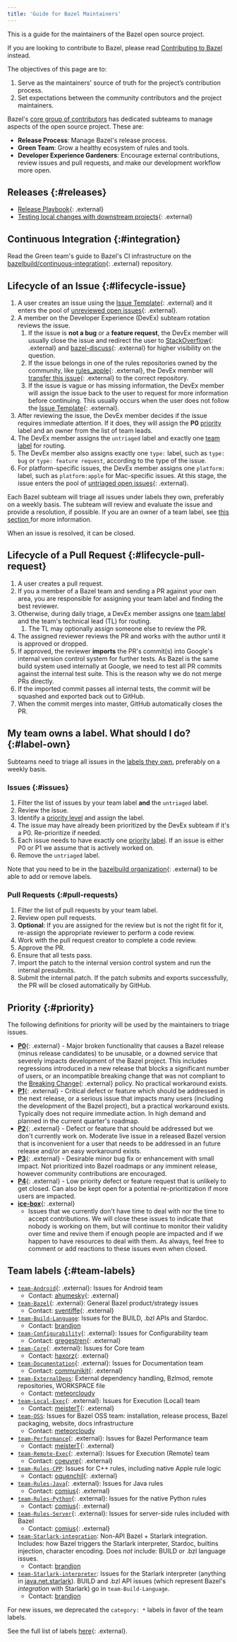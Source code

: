 ```yaml
---
title: 'Guide for Bazel Maintainers'
---
```


This is a guide for the maintainers of the Bazel open source project.

If you are looking to contribute to Bazel, please read [Contributing to
Bazel](/contribute) instead.

The objectives of this page are to:

1. Serve as the maintainers' source of truth for the project’s contribution
   process.
1. Set expectations between the community contributors and the project
   maintainers.

Bazel's [core group of contributors](/versions/6.1.0/contribute/contribution-policy) has dedicated
subteams to manage aspects of the open source project. These are:

* **Release Process**: Manage Bazel's release process.
* **Green Team**: Grow a healthy ecosystem of rules and tools.
* **Developer Experience Gardeners**: Encourage external contributions, review
  issues and pull requests, and make our development workflow more open.

## Releases {:#releases}

* [Release Playbook](https://github.com/bazelbuild/continuous-integration/blob/master/docs/release-playbook.md){: .external}
* [Testing local changes with downstream projects](https://github.com/bazelbuild/continuous-integration/blob/master/docs/downstream-testing.md){: .external}

## Continuous Integration {:#integration}

Read the Green team's guide to Bazel's CI infrastructure on the
[bazelbuild/continuous-integration](https://github.com/bazelbuild/continuous-integration/blob/master/buildkite/README.md){: .external}
repository.

## Lifecycle of an Issue {:#lifecycle-issue}

1. A user creates an issue using the [Issue
   Template](https://github.com/bazelbuild/bazel/blob/master/ISSUE_TEMPLATE.md){: .external}
   and it enters the pool of [unreviewed open
   issues](https://github.com/bazelbuild/bazel/issues?utf8=%E2%9C%93&q=is%3Aissue+is%3Aopen+-label%3Auntriaged+-label%3Ap2+-label%3Ap1+-label%3Ap3+-label%3Ap4+-label%3Ateam-Starlark+-label%3Ateam-Rules-CPP+-label%3Ateam-Rules-Java+-label%3Ateam-XProduct+-label%3Ateam-Android+-label%3Ateam-Apple+-label%3Ateam-Configurability++-label%3Ateam-Performance+-label%3Ateam-Rules-Server+-label%3Ateam-Core+-label%3Ateam-Rules-Python+-label%3Ateam-Remote-Exec+-label%3Ateam-Local-Exec+-label%3Ateam-Bazel){: .external}.
1. A member on the Developer Experience (DevEx) subteam rotation reviews the
   issue.
   1. If the issue is **not a bug** or a **feature request**, the DevEx member
      will usually close the issue and redirect the user to
      [StackOverflow](https://stackoverflow.com/questions/tagged/bazel){: .external} and
      [bazel-discuss](https://groups.google.com/forum/#!forum/bazel-discuss){: .external} for
      higher visibility on the question.
   1. If the issue belongs in one of the rules repositories owned by the
      community, like [rules_apple](https://github.com.bazelbuild/rules_apple){: .external},
      the DevEx member will [transfer this issue](https://docs.github.com/en/free-pro-team@latest/github/managing-your-work-on-github/transferring-an-issue-to-another-repository){: .external}
      to the correct repository.
   1. If the issue is vague or has missing information, the DevEx member will
      assign the issue back to the user to request for more information before
      continuing. This usually occurs when the user does not follow the [Issue
      Template](https://github.com/bazelbuild/bazel/blob/master/ISSUE_TEMPLATE.md){: .external}.
1. After reviewing the issue, the DevEx member decides if the issue requires
   immediate attention. If it does, they will assign the **P0**
   [priority](#priority) label and an owner from the list of team leads.
1. The DevEx member assigns the `untriaged` label and exactly one [team
   label](#team-labels) for routing.
1. The DevEx member also assigns exactly one `type:` label, such as `type: bug`
   or `type: feature request`, according to the type of the issue.
1. For platform-specific issues, the DevEx member assigns one `platform:` label,
   such as `platform:apple` for Mac-specific issues.
At this stage, the issue enters the pool of [untriaged open
issues](https://github.com/bazelbuild/bazel/issues?q=is%3Aissue+is%3Aopen+label%3Auntriaged){: .external}.

Each Bazel subteam will triage all issues under labels they own, preferably on a
weekly basis. The subteam will review and evaluate the issue and provide a
resolution, if possible. If you are an owner of a team label, see [this section
](#label-own) for more information.

When an issue is resolved, it can be closed.

## Lifecycle of a Pull Request {:#lifecycle-pull-request}

1. A user creates a pull request.
1. If you a member of a Bazel team and sending a PR against your own area,
   you are responsible for assigning your team label and finding the best
   reviewer.
1. Otherwise, during daily triage, a DevEx member assigns one
   [team label](#team-labels) and the team's technical lead (TL) for routing.
   1. The TL may optionally assign someone else to review the PR.
1. The assigned reviewer reviews the PR and works with the author until it is
   approved or dropped.
1. If approved, the reviewer **imports** the PR's commit(s) into Google's
   internal version control system for further tests. As Bazel is the same build
   system used internally at Google, we need to test all PR commits against the
   internal test suite. This is the reason why we do not merge PRs directly.
1. If the imported commit passes all internal tests, the commit will be squashed
   and exported back out to GitHub.
1. When the commit merges into master, GitHub automatically closes the PR.

## My team owns a label. What should I do? {:#label-own}

Subteams need to triage all issues in the [labels they own](#team-labels),
preferably on a weekly basis.

### Issues {:#issues}

1. Filter the list of issues by your team label **and** the `untriaged` label.
1. Review the issue.
1. Identify a [priority level](#priority) and assign the label.
  1. The issue may have already been prioritized by the DevEx subteam if it's a
     P0. Re-prioritize if needed.
  1. Each issue needs to have exactly one [priority label](#priority). If an
     issue is either P0 or P1 we assume that is actively worked on.
1. Remove the `untriaged` label.

Note that you need to be in the [bazelbuild
organization](https://github.com/bazelbuild){: .external} to be able to add or remove labels.

### Pull Requests {:#pull-requests}

1. Filter the list of pull requests by your team label.
1. Review open pull requests.
  1. **Optional**: If you are assigned for the review but is not the right fit
  for it, re-assign the appropriate reviewer to perform a code review.
1. Work with the pull request creator to complete a code review.
1. Approve the PR.
1. Ensure that all tests pass.
1. Import the patch to the internal version control system and run the internal
   presubmits.
1. Submit the internal patch. If the patch submits and exports successfully, the
   PR will be closed automatically by GitHub.

## Priority {:#priority}

The following definitions for priority will be used by the maintainers to triage
issues.

* [**P0**](https://github.com/bazelbuild/bazel/labels/P0){: .external} - Major broken
  functionality that causes a Bazel release (minus release candidates) to be
  unusable, or a downed service that severely impacts development of the Bazel
  project. This includes regressions introduced in a new release that blocks a
  significant number of users, or an incompatible breaking change that was not
  compliant to the [Breaking
  Change](https://docs.google.com/document/d/1q5GGRxKrF_mnwtaPKI487P8OdDRh2nN7jX6U-FXnHL0/edit?pli=1#heading=h.ceof6vpkb3ik){: .external}
  policy. No practical workaround exists.
* [**P1**](https://github.com/bazelbuild/bazel/labels/P1){: .external} - Critical defect or
  feature which should be addressed in the next release, or a serious issue that
  impacts many users (including the development of the Bazel project), but a
  practical workaround exists. Typically does not require immediate action. In
  high demand and planned in the current quarter's roadmap.
* [**P2**](https://github.com/bazelbuild/bazel/labels/P2){: .external} - Defect or feature
  that should be addressed but we don't currently work on. Moderate live issue
  in a released Bazel version that is inconvenient for a user that needs to be
  addressed in an future release and/or an easy workaround exists.
* [**P3**](https://github.com/bazelbuild/bazel/labels/P3){: .external} - Desirable minor bug
  fix or enhancement with small impact. Not prioritized into Bazel roadmaps or
  any imminent release, however community contributions are encouraged.
* [**P4**](https://github.com/bazelbuild/bazel/labels/P4){: .external} - Low priority defect
  or feature request that is unlikely to get closed. Can also be kept open for a
  potential re-prioritization if more users are impacted.
* [**ice-box**](https://github.com/bazelbuild/bazel/issues?q=label%3Aice-box+is%3Aclosed){: .external}
  - Issues that we currently don't have time to deal with nor the
  time to accept contributions. We will close these issues to indicate that
  nobody is working on them, but will continue to monitor their validity over
  time and revive them if enough people are impacted and if we happen to have
  resources to deal with them. As always, feel free to comment or add reactions
  to these issues even when closed.

## Team labels {:#team-labels}

*   [`team-Android`](https://github.com/bazelbuild/bazel/labels/team-Android){: .external}: Issues for Android team
    *   Contact: [ahumesky](https://github.com/ahumesky){: .external}
*   [`team-Bazel`](https://github.com/bazelbuild/bazel/labels/team-Bazel){: .external}: General Bazel product/strategy issues
    * Contact: [sventiffe](https://github.com/sventiffe){: .external}
*   [`team-Build-Language`](https://github.com/bazelbuild/bazel/labels/team-Build-Language): Issues for the BUILD, .bzl APIs and Stardoc.
    * Contact: [brandjon](https://github.com/brandjon)
*   [`team-Configurability`](https://github.com/bazelbuild/bazel/labels/team-Configurability){: .external}: Issues for Configurability team
    * Contact: [gregestren](https://github.com/gregestren){: .external}
*   [`team-Core`](https://github.com/bazelbuild/bazel/labels/team-Core){: .external}: Issues for Core team
    * Contact: [haxorz](https://github.com/haxorz){: .external}
*   [`team-Documentation`](https://github.com/bazelbuild/bazel/labels/team-Documentation){: .external}: Issues for Documentation team
    * Contact: [communikit](https://github.com/communikit){: .external}
*   [`team-ExternalDeps`](https://github.com/bazelbuild/bazel/labels/team-ExternalDeps): External dependency handling, Bzlmod, remote repositories, WORKSPACE file
    * Contact: [meteorcloudy](https://github.com/meteorcloudy)
*   [`team-Local-Exec`](https://github.com/bazelbuild/bazel/labels/team-Local-Exec){: .external}: Issues for Execution (Local) team
    * Contact: [meisterT](https://github.com/meisterT){: .external}
*   [`team-OSS`](https://github.com/bazelbuild/bazel/labels/team-OSS): Issues for Bazel OSS team: installation, release process, Bazel packaging, website, docs infrastructure
    * Contact: [meteorcloudy](https://github.com/meteorcloudy)
*   [`team-Performance`](https://github.com/bazelbuild/bazel/labels/team-Performance){: .external}: Issues for Bazel Performance team
    * Contact: [meisterT](https://github.com/meisterT){: .external}
*   [`team-Remote-Exec`](https://github.com/bazelbuild/bazel/labels/team-Remote-Exec){: .external}: Issues for Execution (Remote) team
    * Contact: [coeuvre](https://github.com/coeuvre){: .external}
* [`team-Rules-CPP`](https://github.com/bazelbuild/bazel/labels/team-Rules-CPP): Issues for C++ rules, including native Apple rule logic
    * Contact: [oquenchil](https://github.com/oquenchil){: .external}
*   [`team-Rules-Java`](https://github.com/bazelbuild/bazel/labels/team-Rules-Java){: .external}: Issues for Java rules
    * Contact: [comius](https://github.com/comius){: .external}
*   [`team-Rules-Python`](https://github.com/bazelbuild/bazel/labels/team-Rules-Python){: .external}: Issues for the native Python rules
    * Contact: [comius](https://github.com/comius){: .external}
*   [`team-Rules-Server`](https://github.com/bazelbuild/bazel/labels/team-Rules-Server){: .external}: Issues for server-side rules included with Bazel
    * Contact: [comius](https://github.com/comius){: .external}
*   [`team-Starlark-integration`](https://github.com/bazelbuild/bazel/labels/team-Starlark-integration): Non-API Bazel + Starlark integration. Includes: how Bazel triggers the Starlark interpreter, Stardoc, builtins injection, character encoding.  Does *not* include: BUILD or .bzl language issues.
    * Contact: [brandjon](https://github.com/brandjon)
*   [`team-Starlark-interpreter`](https://github.com/bazelbuild/bazel/labels/team-Starlark-interpreter): Issues for the Starlark interpreter (anything in [java.net.starlark](https://github.com/bazelbuild/bazel/tree/master/src/main/java/net/starlark/java)). BUILD and .bzl API issues (which represent Bazel's *integration* with Starlark) go in `team-Build-Language`.
    * Contact: [brandjon](https://github.com/brandjon)

For new issues, we deprecated the `category: *` labels in favor of the team
labels.

See the full list of labels [here](https://github.com/bazelbuild/bazel/labels){: .external}.
